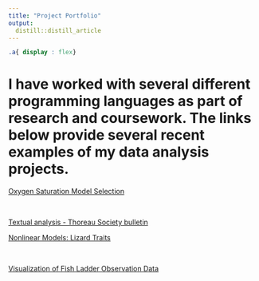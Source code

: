 ```yaml
---
title: "Project Portfolio"
output: 
  distill::distill_article
---
```

```css
.a{ display : flex}
```

<h1>I have worked with several different programming languages as part of research and coursework. The links below provide several recent examples of my data analysis projects.</h1>

<div class="a" align="center">
<a href = "project1.html">Oxygen Saturation Model Selection</a> <p>&nbsp;</p> <a href = "project2.html">Textual analysis - Thoreau Society bulletin</a>
</div>

<div class = "a" align="center"><a href = "project3.html">Nonlinear Models: Lizard Traits</a> <p>&nbsp;</p> <a href = "project4.html">Visualization of Fish Ladder Observation Data</a>
</div>